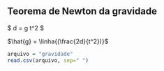 
## Teorema de Newton da gravidade 

$ d = \frac{1}{2} g t^2 $


$\hat{g} = \linha{(\frac{2d}{t^2})}$

```r

arquivo = "gravidade"
read.csv(arquivo, sep=" ")



```